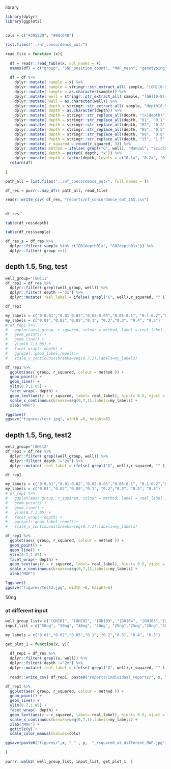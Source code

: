 

library
```r
library(dplyr)
library(ggplot2)
```



##
```r

cols = c("#305220", "#8dc640")

list.files("../nf_concordence_out/")

read_file = function (x){
  
  df = readr::read_table(x, col_names = F) 
  names(df) = c("group", "SNP_position_count", "MAF_mean", "genotyping_rate", "r_squared")
  
  df = df %>% 
    dplyr::mutate( sample = x) %>% 
    dplyr::mutate( sample = stringr::str_extract_all( sample, "[GH][0-9]{2}depth[0-9]{1,}x", simplify = T)) %>% 
    dplyr::mutate( sample = as.character(sample)) %>% 
    dplyr::mutate( well = stringr::str_extract_all( sample, "[GH][0-9]{2}", simplify = T)) %>% 
    dplyr::mutate( well = as.character(well)) %>% 
    dplyr::mutate( depth = stringr::str_extract_all( sample, "depth[0-9]{1,}x", simplify = T)) %>% 
    dplyr::mutate( depth = as.character(depth)) %>% 
    dplyr::mutate( depth = stringr::str_replace_all(depth, "(x|depth)", "" )) %>% 
    dplyr::mutate( depth = stringr::str_replace_all(depth, "01", "0.1" )) %>% 
    dplyr::mutate( depth = stringr::str_replace_all(depth, "02", "0.2" )) %>% 
    dplyr::mutate( depth = stringr::str_replace_all(depth, "05", "0.5" )) %>% 
    dplyr::mutate( depth = stringr::str_replace_all(depth, "08", "0.8" )) %>% 
    dplyr::mutate( depth = stringr::str_replace_all(depth, "15", "1.5" )) %>% 
    dplyr::mutate( r_squared = round(r_squared, 3)) %>% 
    dplyr::mutate( method = ifelse( grepl("G", well), "Manual", "Sciclone")) %>% 
    dplyr::mutate( depth = paste0( depth, "x")) %>% 
    dplyr::mutate( depth = factor(depth, levels = c("0.1x", "0.2x", "0.5x", "0.8x", "1x", "1.5x"), ordered = T))
  return(df)
  
}

path_all = list.files("../nf_concordence_out/", full.names = T)

df_res = purrr::map_dfr( path_all, read_file)

readr::write_csv( df_res, "reports/nf_concordance_out_JAX.csv")

```



##
```r

df_res

table(df_res$depth)

table(df_res$sample)

df_res_s = df_res %>% 
  dplyr::filter( sample %in% c("G01depth01x", "G02depth01x")) %>% 
  dplyr::filter( group ==1)

```



## depth 1.5, 5ng, test
```r
well_group="[GH]11"
df_rep1 = df_res %>% 
  dplyr::filter( grepl(well_group, well)) %>% 
  dplyr::filter( depth !="2x") %>% 
  dplyr::mutate( real_label = ifelse( grepl("G", well),r_squared, "" ))

df_rep1

my_labels = c("0-0.01","0.01-0.02","0.02-0.05","0.05-0.1", "0.1-0.2","0.2-0.3", "0.3-0.4", "0.4-0.5")
my_labels = c("0.01","0.02","0.05","0.1", "0.2","0.3", "0.4", "0.5")
# df_rep1 %>% 
#   ggplot(aes( group, r_squared, colour = method, label = real_label )) +
#   geom_point() +
#   geom_line() +
#   ylim(0.7,1.05) +
#   facet_wrap(~ depth) + 
#   ggrepel::geom_label_repel()+
#   scale_x_continuous(breaks=seq(0,7,1),labels=my_labels) 

df_rep1 %>% 
  ggplot(aes( group, r_squared, colour = method )) +
  geom_point() +
  geom_line() +
  ylim(0.7,1.05) + 
  facet_wrap(~ depth) + 
  geom_text(aes(y = r_squared, label= real_label), hjust= 0.5, vjust = -2, size= 2.0, color= "black") +
  scale_x_continuous(breaks=seq(0,7,1),labels=my_labels) +
  xlab("MAF")

?ggsave()
ggsave("figures/test.jpg", width =8, height=6)
```




## depth 1.5, 5ng, test2
```r
well_group="[GH]12"
df_rep1 = df_res %>% 
  dplyr::filter( grepl(well_group, well)) %>% 
  dplyr::filter( depth !="2x") %>% 
  dplyr::mutate( real_label = ifelse( grepl("G", well),r_squared, "" ))

df_rep1

my_labels = c("0-0.01","0.01-0.02","0.02-0.05","0.05-0.1", "0.1-0.2","0.2-0.3", "0.3-0.4", "0.4-0.5")
my_labels = c("0.01","0.02","0.05","0.1", "0.2","0.3", "0.4", "0.5")
# df_rep1 %>% 
#   ggplot(aes( group, r_squared, colour = method, label = real_label )) +
#   geom_point() +
#   geom_line() +
#   ylim(0.7,1.05) +
#   facet_wrap(~ depth) + 
#   ggrepel::geom_label_repel()+
#   scale_x_continuous(breaks=seq(0,7,1),labels=my_labels) 

df_rep1 %>% 
  ggplot(aes( group, r_squared, colour = method )) +
  geom_point() +
  geom_line() +
  ylim(0.7,1.05) + 
  facet_wrap(~ depth) + 
  geom_text(aes(y = r_squared, label= real_label), hjust= 0.5, vjust = -2, size= 2.0, color= "black") +
  scale_x_continuous(breaks=seq(0,7,1),labels=my_labels) +
  xlab("MAF")

?ggsave()
ggsave("figures/test2.jpg", width =8, height=6)
```
50ng




### at different input
```r

well_group_list= c("[GH]01", "[GH]02", "[GH]03", "[GH]04", "[GH]05","[GH]06","[GH]07","[GH]08","[GH]09","[GH]10", "[GH]11" , "[GH]12")
input_list = c("50ng", "50ng", "40ng", "40ng", "25ng","25ng","20ng","20ng","10ng","10ng","5ng","5ng")

my_labels = c("0.01","0.02","0.05","0.1", "0.2","0.3", "0.4", "0.5")

get_plot_1 = function(x, y){
  
  df_rep1 = df_res %>% 
  dplyr::filter( grepl(x, well)) %>% 
  dplyr::filter( depth !="2x") %>% 
  dplyr::mutate( real_label = ifelse( grepl("G", well),r_squared, "" ))
  
  readr::write_csv( df_rep1, paste0("reports/individual_reports/", x, ".csv") )

df_rep1 %>% 
  ggplot(aes( group, r_squared, colour = method )) +
  geom_point() +
  geom_line() +
  ylim(0.7,1.05) + 
  facet_wrap(~ depth) + 
  geom_text(aes(y = r_squared, label= real_label), hjust= 0.5, vjust = -2, size= 2.0, color= "black") +
  scale_x_continuous(breaks=seq(0,7,1),labels=my_labels) +
  xlab("MAF") +
  ggtitle(y) +
  scale_color_manual(values=cols)

ggsave(paste0("figures/",x, "_" , y,  "_rsquared_at_different_MAF.jpg"), width =8, height=6)
  
}

purrr::walk2( well_group_list, input_list, get_plot_1  )


```








